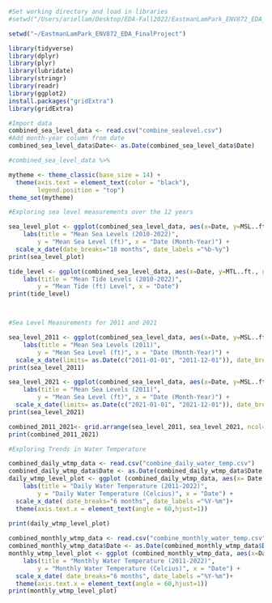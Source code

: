 ```r
#Set working directory and load in libraries
#setwd("/Users/ariellam/Desktop/EDA-Fall2022/EastmanLamPark_ENV872_EDA_FinalProject/EastmanLamPark_ENV872_EDA_FinalProject")

setwd("~/EastmanLamPark_ENV872_EDA_FinalProject")

library(tidyverse)
library(dplyr)
library(plyr)
library(lubridate)
library(stringr)
library(readr)
library(ggplot2)
install.packages("gridExtra")
library(gridExtra)
```

```r
#Import data
combined_sea_level_data <- read.csv("combine_sealevel.csv")
#Add month-year column from date
combined_sea_level_data$Date<- as.Date(combined_sea_level_data$Date)

#combined_sea_level_data %>%

mytheme <- theme_classic(base_size = 14) +
  theme(axis.text = element_text(color = "black"), 
        legend.position = "top")
theme_set(mytheme)
```

```r
#Exploring sea level measurements over the 12 years

sea_level_plot <- ggplot(combined_sea_level_data, aes(x=Date, y=MSL..ft., group = Station))+geom_line(aes(color = Station)) + geom_smooth(method= "lm", se=FALSE) +
    labs(title = "Mean Sea Levels (2010-2022)",
        y = "Mean Sea Level (ft)", x = "Date (Month-Year)") + 
  scale_x_date(date_breaks="18 months", date_labels ="%b-%y")
print(sea_level_plot)

tide_level <- ggplot(combined_sea_level_data, aes(x=Date, y=MTL..ft., group = Station))+geom_line(aes(color = Station)) +
    labs(title = "Mean Tide Levels (2010-2022)",
        y = "Mean Tide (ft) Level", x = "Date")
print(tide_level)



#Sea Level Measurements for 2011 and 2021

sea_level_2011 <- ggplot(combined_sea_level_data, aes(x=Date, y=MSL..ft., group = Station))+geom_line(aes(color = Station)) + geom_smooth(method= "lm", se=FALSE) +
    labs(title = "Mean Sea Levels (2011)",
        y = "Mean Sea Level (ft)", x = "Date (Month-Year)") +
  scale_x_date(limits= as.Date(c("2011-01-01", "2011-12-01")), date_breaks="2 months", date_labels ="%b-%y")
print(sea_level_2011)

sea_level_2021 <- ggplot(combined_sea_level_data, aes(x=Date, y=MSL..ft., group = Station))+geom_line(aes(color = Station)) + geom_smooth(method= "lm", se=FALSE) +
    labs(title = "Mean Sea Levels (2011)",
        y = "Mean Sea Level (ft)", x = "Date (Month-Year)") +
  scale_x_date(limits= as.Date(c("2021-01-01", "2021-12-01")), date_breaks="2 months", date_labels ="%b-%y")
print(sea_level_2021)

combined_2011_2021<- grid.arrange(sea_level_2011, sea_level_2021, ncol= 2, common.ledgend= TRUE)
print(combined_2011_2021)
```

```r
#Exploring Trends in Water Temperature

combined_daily_wtmp_data <- read.csv("combine_daily_water_temp.csv") 
combined_daily_wtmp_data$Date <- as.Date(combined_daily_wtmp_data$Date, format = "%Y-%m-%d")
daily_wtmp_level_plot <- ggplot (combined_daily_wtmp_data, aes(x= Date, y=dailywtmp, group = Station))+ geom_line(aes(color = Station)) + 
    labs(title = "Daily Water Temperature (2011-2022)",
        y = "Daily Water Temperature (Celcius)", x = "Date") +
  scale_x_date( date_breaks="6 months", date_labels ="%Y-%m")+
  theme(axis.text.x = element_text(angle = 60,hjust=1))
  
print(daily_wtmp_level_plot)

combined_monthly_wtmp_data <- read.csv("combine_monthly_water_temp.csv")
combined_monthly_wtmp_data$Date <- as.Date(combined_monthly_wtmp_data$Date, format = "%Y-%m-%d")
monthly_wtmp_level_plot <- ggplot (combined_monthly_wtmp_data, aes(x=Date, y=monthlywtmp, group = Station))+geom_line(aes(color = Station)) + 
    labs(title = "Monthly Water Temperature (2011-2022)",
        y = "Monthly Water Temperature (Celcius)", x = "Date") +
  scale_x_date( date_breaks="6 months", date_labels ="%Y-%m")+
  theme(axis.text.x = element_text(angle = 60,hjust=1))
print(monthly_wtmp_level_plot)

```


